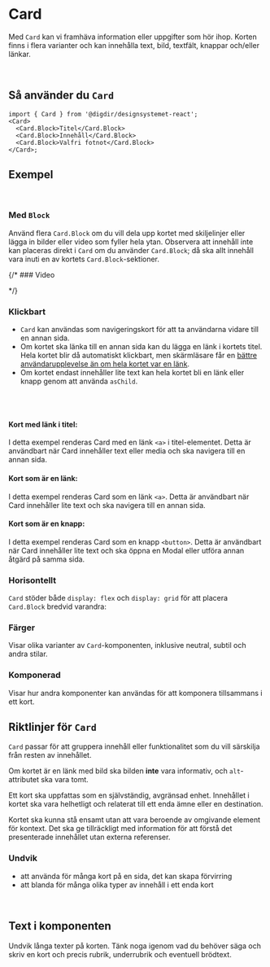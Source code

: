 
<Meta of={CardStories} />

# Card

Med `Card` kan vi framhäva information eller uppgifter som hör ihop. Korten finns i flera varianter och kan innehålla text, bild, textfält, knappar och/eller länkar.

<br />
<Primary />
<Controls />

## Så använder du `Card`

```tsx
import { Card } from '@digdir/designsystemet-react';
<Card>
  <Card.Block>Titel</Card.Block>
  <Card.Block>Innehåll</Card.Block>
  <Card.Block>Valfri fotnot</Card.Block>
</Card>;
```

## Exempel

<br />

### Med `Block`

Använd flera `Card.Block` om du vill dela upp kortet med skiljelinjer eller lägga in bilder eller video som fyller hela ytan.
Observera att innehåll inte kan placeras direkt i `Card` om du använder `Card.Block`; då ska allt innehåll vara inuti en av kortets `Card.Block`-sektioner.

<Canvas of={CardStories.Media} />

{/* ### Video

<Canvas of={CardStories.Video} /> */}

### Klickbart
- `Card` kan användas som navigeringskort för att ta användarna vidare till en annan sida.
- Om kortet ska länka till en annan sida kan du lägga en länk i kortets titel. Hela kortet blir då automatiskt klickbart, men skärmläsare får en [bättre användarupplevelse än om hela kortet var en länk](https://adrianroselli.com/2020/02/block-links-cards-clickable-regions-etc.html).
- Om kortet endast innehåller lite text kan hela kortet bli en länk eller knapp genom att använda `asChild`.

<br />
<br />

#### Kort med länk i titel:
I detta exempel renderas Card med en länk `<a>` i titel-elementet. Detta är användbart när Card innehåller text eller media och ska navigera till en annan sida.

<Canvas of={CardStories.WithLink} />

#### Kort som är en länk:
I detta exempel renderas Card som en länk `<a>`. Detta är användbart när Card innehåller lite text och ska navigera till en annan sida.

<Canvas of={CardStories.AsLink} />

#### Kort som är en knapp:

I detta exempel renderas Card som en knapp `<button>`. Detta är användbart när Card innehåller lite text och ska öppna en Modal eller utföra annan åtgärd på samma sida.

<Canvas of={CardStories.AsButton} />

### Horisontellt

`Card` stöder både `display: flex` och `display: grid` för att placera `Card.Block` bredvid varandra:

<Canvas of={CardStories.AsGrid} />

### Färger

Visar olika varianter av `Card`-komponenten, inklusive neutral, subtil och andra stilar.

<Canvas of={CardStories.Variants} />

### Komponerad

Visar hur andra komponenter kan användas för att komponera tillsammans i ett kort.

<Canvas of={CardStories.Composed} />

## Riktlinjer för `Card`

`Card` passar för att gruppera innehåll eller funktionalitet som du vill särskilja från resten av innehållet.

Om kortet är en länk med bild ska bilden **inte** vara informativ, och `alt`-attributet ska vara tomt.

Ett kort ska uppfattas som en självständig, avgränsad enhet. Innehållet i kortet ska vara helhetligt och relaterat till ett enda ämne eller en destination.

Kortet ska kunna stå ensamt utan att vara beroende av omgivande element för kontext. Det ska ge tillräckligt med information för att förstå det presenterade innehållet utan externa referenser.

### Undvik

- att använda för många kort på en sida, det kan skapa förvirring
- att blanda för många olika typer av innehåll i ett enda kort

<br/>

## Text i komponenten

Undvik långa texter på korten. Tänk noga igenom vad du behöver säga och skriv en kort och precis rubrik, underrubrik och eventuell brödtext.
